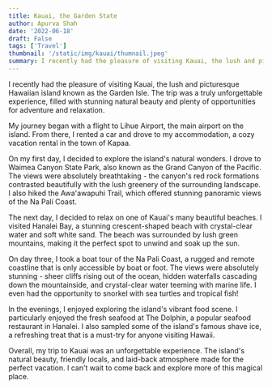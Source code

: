 ```yaml
---
title: Kauai, the Garden State
author: Apurva Shah
date: '2022-06-18'
draft: False
tags: ['Travel']
thumbnail: '/static/img/kauai/thumnail.jpeg'
summary: I recently had the pleasure of visiting Kauai, the lush and picturesque Hawaiian island known as the Garden Isle.
---
```


I recently had the pleasure of visiting Kauai, the lush and picturesque Hawaiian island known as the Garden Isle. The trip was a truly unforgettable experience, filled with stunning natural beauty and plenty of opportunities for adventure and relaxation.

My journey began with a flight to Lihue Airport, the main airport on the island. From there, I rented a car and drove to my accommodation, a cozy vacation rental in the town of Kapaa.

On my first day, I decided to explore the island's natural wonders. I drove to Waimea Canyon State Park, also known as the Grand Canyon of the Pacific. The views were absolutely breathtaking - the canyon's red rock formations contrasted beautifully with the lush greenery of the surrounding landscape. I also hiked the Awa'awapuhi Trail, which offered stunning panoramic views of the Na Pali Coast.

The next day, I decided to relax on one of Kauai's many beautiful beaches. I visited Hanalei Bay, a stunning crescent-shaped beach with crystal-clear water and soft white sand. The beach was surrounded by lush green mountains, making it the perfect spot to unwind and soak up the sun.

On day three, I took a boat tour of the Na Pali Coast, a rugged and remote coastline that is only accessible by boat or foot. The views were absolutely stunning - sheer cliffs rising out of the ocean, hidden waterfalls cascading down the mountainside, and crystal-clear water teeming with marine life. I even had the opportunity to snorkel with sea turtles and tropical fish!

In the evenings, I enjoyed exploring the island's vibrant food scene. I particularly enjoyed the fresh seafood at The Dolphin, a popular seafood restaurant in Hanalei. I also sampled some of the island's famous shave ice, a refreshing treat that is a must-try for anyone visiting Hawaii.

Overall, my trip to Kauai was an unforgettable experience. The island's natural beauty, friendly locals, and laid-back atmosphere made for the perfect vacation. I can't wait to come back and explore more of this magical place.
